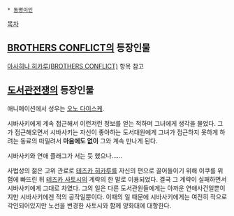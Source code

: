  * [[동명이인]]

[[목차]]

== [[BROTHERS CONFLICT]]의 등장인물 ==
[[아사히나 히카루(BROTHERS CONFLICT)]] 항목 참고

== [[도서관전쟁]]의 등장인물 ==
애니메이션에서 성우는 [[오노 다이스케]].

시바사키에게 계속 접근해서 이런저런 정보를 얻는 척하며 그녀에게 생각을 물었다.
그가 접근해오면서 시바사키는 자신이 좋아하는 도서대원에게 그녀가 접근하지 못하게 하려는 동료의 떠밀려서 '''마음에도 없이''' 그와 계속 만나게 된다.

시바사키와 연애 플래그가 서는 듯 했으나......




사법성의 젊은 고위 관료로 [[테즈카 히카루]]를 자신의 편으로 끌어들이기 위해 이쿠를 위험에 빠뜨린 뒤 [[테즈카 사토시]]의 계략의 한 말로 이용되었다.
결국 그 계략이 실패하면서 시바사키에게 그대로 차였다. 
그의 일은 다른 도서관원들에게는 아까운 연애사건일뿐이지만 시바사키에겐 적의 공작일뿐이다.
이때의 일 때문에 시바사키에게는 여전히 적으로 각인되어있지만 노선을 변경한 사토시와 함께 양화대에 대항한다.
